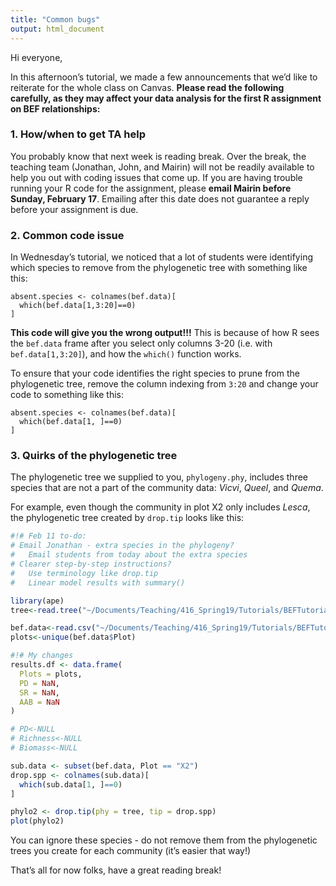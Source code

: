 ```yaml
---
title: "Common bugs"
output: html_document
---
```

Hi everyone,

In this afternoon's tutorial, we made a few announcements that we'd like to reiterate for the whole class on Canvas.
**Please read the following carefully, as they may affect your data analysis for the first R assignment on BEF relationships:**

### 1. How/when to get TA help

You probably know that next week is reading break. Over the break, the teaching team (Jonathan, John, and Mairin) will not be readily available to help you out with coding issues that come up. If you are having trouble running your R code for the assignment, please **email Mairin before Sunday, February 17**. Emailing after this date does not guarantee a reply before your assignment is due.

### 2. Common code issue

In Wednesday's tutorial, we noticed that a lot of students were identifying which species to remove from the phylogenetic tree with something like this:

```
absent.species <- colnames(bef.data)[
  which(bef.data[1,3:20]==0)
]
```

**This code will give you the wrong output!!!** This is because of how R sees the `bef.data` frame after you select only columns 3-20 (i.e. with `bef.data[1,3:20]`), and how the `which()` function works. 

To ensure that your code identifies the right species to prune from the phylogenetic tree, remove the column indexing from `3:20` and change your code to something like this:

```
absent.species <- colnames(bef.data)[
  which(bef.data[1, ]==0)
]
```

### 3. Quirks of the phylogenetic tree

The phylogenetic tree we supplied to you, `phylogeny.phy`, includes three species that are not a part of the community data: *Vicvi*, *Queel*, and *Quema*.
  
For example, even though the community in plot X2 only includes *Lesca*, the phylogenetic tree created by `drop.tip` looks like this:

```r
#!# Feb 11 to-do:
# Email Jonathan - extra species in the phylogeny?
#   Email students from today about the extra species
# Clearer step-by-step instructions?
#   Use terminology like drop.tip
#   Linear model results with summary()

library(ape)
tree<-read.tree("~/Documents/Teaching/416_Spring19/Tutorials/BEFTutorial/Phylo/phylogeny.phy")

bef.data<-read.csv("~/Documents/Teaching/416_Spring19/Tutorials/BEFTutorial/BEF2.csv", header=T)
plots<-unique(bef.data$Plot)

#!# My changes
results.df <- data.frame(
  Plots = plots,
  PD = NaN,
  SR = NaN,
  AAB = NaN
)

# PD<-NULL
# Richness<-NULL
# Biomass<-NULL

sub.data <- subset(bef.data, Plot == "X2")
drop.spp <- colnames(sub.data)[
  which(sub.data[1, ]==0)
]

phylo2 <- drop.tip(phy = tree, tip = drop.spp)
plot(phylo2)
```

You can ignore these species - do not remove them from the phylogenetic trees you create for each community (it's easier that way!)

That's all for now folks, have a great reading break!